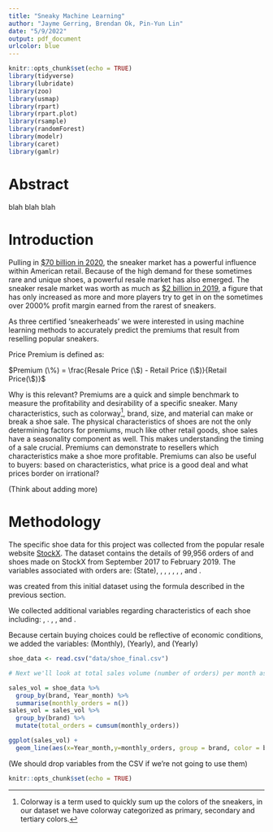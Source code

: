 ```yaml
---
title: "Sneaky Machine Learning"
author: "Jayme Gerring, Brendan Ok, Pin-Yun Lin"
date: "5/9/2022"
output: pdf_document
urlcolor: blue
---
```


```r
knitr::opts_chunk$set(echo = TRUE)
library(tidyverse)
library(lubridate)
library(zoo)
library(usmap)
library(rpart)
library(rpart.plot)
library(rsample) 
library(randomForest)
library(modelr)
library(caret)
library(gamlr)
```

# Abstract

blah blah blah

# Introduction

Pulling in [\$70 billion in 2020][id1], the sneaker market has a powerful influence within American retail. Because of the high demand for these sometimes rare and unique shoes, a powerful resale market has also emerged. The sneaker resale market was worth as much as [\$2 billion in 2019][id2], a figure that has only increased as more and more players try to get in on the sometimes over 2000% profit margin earned from the rarest of sneakers.

\vspace{2mm} 

As three certified 'sneakerheads' we were interested in using machine learning methods to accurately predict the premiums that result from reselling popular sneakers. 

Price Premium is defined as: \vspace{5mm} 

 $Premium (\%) = \frac{Resale Price (\$) - Retail Price (\$)}{Retail Price(\$)}$
 
 \vspace{5mm} 

Why is this relevant? Premiums are a quick and simple benchmark to measure the profitability and desirability of a 
specific sneaker. Many characteristics, such as colorway[^1], brand, size, and material can make or break a shoe sale. The physical characteristics of shoes are not the only determining factors for premiums, much like other retail goods, shoe sales have a seasonality component as well. This makes understanding the timing of a sale crucial. Premiums can demonstrate to resellers which characteristics make a shoe more profitable. Premiums can also be useful to buyers: based on characteristics, what price is a good deal and what prices border on irrational? 

(Think about adding more)

# Methodology

The specific shoe data for this project was collected from the popular resale website [StockX][id3]. The dataset contains the details of 99,956 orders of \emph{Yeezy} and \emph{Nike X Off-White} shoes made on StockX from September 2017 to February 2019. The variables associated with orders are: \emph{Buyer Region} (State), \emph{Order Date}, \emph{Brand}, \emph{Shoe Name}, \emph{Retail Price}, \emph{Sale Price}, \emph{Release Date}, and \emph{Size}.

\emph{Premium} was created from this initial dataset using the formula described in the previous section. 

We collected additional variables regarding characteristics of each shoe including: \emph{Material}, \emph{Lace Type}. \emph{Primary Color}, \emph{Secondary Color}, and \emph{Tertiary Color}.

Because certain buying choices could be reflective of economic conditions, we added the variables: \emph{USA Monthly Retail Sales} (Monthly), \emph{State Disposable Income per Capita} (Yearly), and \emph{State Population} (Yearly)

```r
shoe_data <- read.csv("data/shoe_final.csv")

# Next we'll look at total sales volume (number of orders) per month as well as cumulative orders over time.

sales_vol = shoe_data %>%
  group_by(brand, Year_month) %>%
  summarise(monthly_orders = n())
sales_vol = sales_vol %>%
  group_by(brand) %>%
  mutate(total_orders = cumsum(monthly_orders))

ggplot(sales_vol) +
  geom_line(aes(x=Year_month,y=monthly_orders, group = brand, color = brand)) + labs(y = " Order Volume (Monthly)", x = "Date") + ggtitle("Monthly Order Volume, Over Time") + labs(color='Brand') + scale_color_manual(values=c("#619CFF", "#E58700"))


```

(We should drop variables from the CSV if we're not going to use them)

```r
knitr::opts_chunk$set(echo = TRUE)
```

[id1]: https://www.nbcnews.com/news/nbcblk/sneakers-are-hot-resellers-are-making-living-coveted-models-rcna3619
[id2]: https://www.nbcnews.com/news/nbcblk/sneakers-generated-70b-last-year-black-retailers-saw-little-rcna3546
[id3]: https://stockx.com/
[^1]: Colorway is a term used to quickly sum up the colors of the sneakers, in our dataset we have colorway categorized as primary, secondary and tertiary colors.
